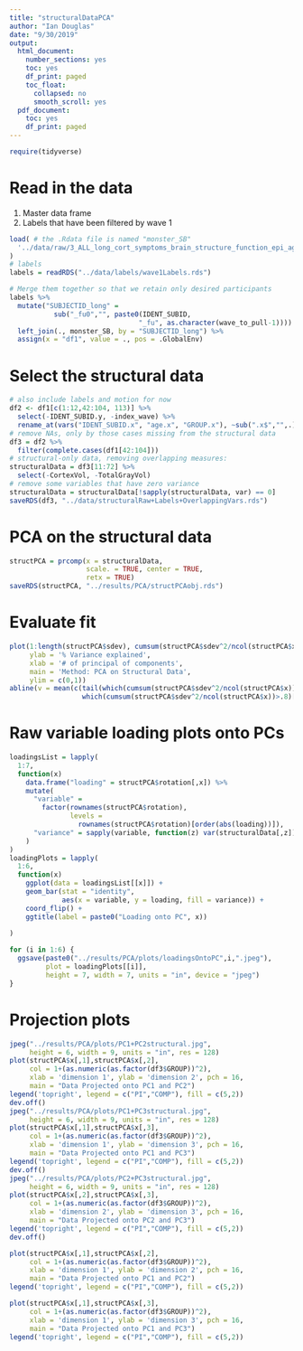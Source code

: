 ```yaml
---
title: "structuralDataPCA"
author: "Ian Douglas"
date: "9/30/2019"
output:
  html_document:
    number_sections: yes
    toc: yes
    df_print: paged
    toc_float:
      collapsed: no
      smooth_scroll: yes
  pdf_document:
    toc: yes
    df_print: paged
---
```

```r
require(tidyverse)
```

# Read in the data
1. Master data frame
2. Labels that have been filtered by wave 1
```r
load( # the .Rdata file is named "monster_SB"
  '../data/raw/3_ALL_long_cort_symptoms_brain_structure_function_epi_ages4-19_2019-05-15.Rdata'
)
# labels
labels = readRDS("../data/labels/wave1Labels.rds")

# Merge them together so that we retain only desired participants
labels %>%
  mutate("SUBJECTID_long" = 
           sub("_fu0","", paste0(IDENT_SUBID,
                                "_fu", as.character(wave_to_pull-1)))) %>%
  left_join(., monster_SB, by = "SUBJECTID_long") %>%
  assign(x = "df1", value = ., pos = .GlobalEnv)
```

# Select the structural data
```r
# also include labels and motion for now
df2 <- df1[c(1:12,42:104, 113)] %>% 
  select(-IDENT_SUBID.y, -index_wave) %>%
  rename_at(vars("IDENT_SUBID.x", "age.x", "GROUP.x"), ~sub(".x$","",.))
# remove NAs, only by those cases missing from the structural data
df3 = df2 %>%
  filter(complete.cases(df1[42:104]))
# structural-only data, removing overlapping measures:
structuralData = df3[11:72] %>%
  select(-CortexVol, -TotalGrayVol)
# remove some variables that have zero variance
structuralData = structuralData[!sapply(structuralData, var) == 0]
saveRDS(df3, "../data/structuralRaw+Labels+OverlappingVars.rds")
```

# PCA on the structural data
```r
structPCA = prcomp(x = structuralData, 
                   scale. = TRUE, center = TRUE,
                   retx = TRUE)
saveRDS(structPCA, "../results/PCA/structPCAobj.rds")
```

# Evaluate fit
```r
plot(1:length(structPCA$sdev), cumsum(structPCA$sdev^2/ncol(structPCA$x)),
     ylab = '% Variance explained', 
     xlab = '# of principal of components',
     main = 'Method: PCA on Structural Data',
     ylim = c(0,1))
abline(v = mean(c(tail(which(cumsum(structPCA$sdev^2/ncol(structPCA$x))<.8),1),
                  which(cumsum(structPCA$sdev^2/ncol(structPCA$x))>.8)[1])))
```

# Raw variable loading plots onto PCs
```r
loadingsList = lapply(
  1:7,
  function(x) 
    data.frame("loading" = structPCA$rotation[,x]) %>%
    mutate(
      "variable" = 
        factor(rownames(structPCA$rotation),
               levels =
                 rownames(structPCA$rotation)[order(abs(loading))]),
      "variance" = sapply(variable, function(z) var(structuralData[,z]))
    )
)
loadingPlots = lapply(
  1:6,
  function(x)
    ggplot(data = loadingsList[[x]]) +
    geom_bar(stat = "identity", 
             aes(x = variable, y = loading, fill = variance)) +
    coord_flip() +
    ggtitle(label = paste0("Loading onto PC", x))
    
)

for (i in 1:6) {
  ggsave(paste0("../results/PCA/plots/loadingsOntoPC",i,".jpeg"), 
         plot = loadingPlots[[i]],
         height = 7, width = 7, units = "in", device = "jpeg")
}
```

# Projection plots
```r
jpeg("../results/PCA/plots/PC1+PC2structural.jpg",
     height = 6, width = 9, units = "in", res = 128)
plot(structPCA$x[,1],structPCA$x[,2], 
     col = 1+(as.numeric(as.factor(df3$GROUP))^2), 
     xlab = 'dimension 1', ylab = 'dimension 2', pch = 16,
     main = "Data Projected onto PC1 and PC2")
legend('topright', legend = c("PI","COMP"), fill = c(5,2))
dev.off()
jpeg("../results/PCA/plots/PC1+PC3structural.jpg",
     height = 6, width = 9, units = "in", res = 128)
plot(structPCA$x[,1],structPCA$x[,3], 
     col = 1+(as.numeric(as.factor(df3$GROUP))^2), 
     xlab = 'dimension 1', ylab = 'dimension 3', pch = 16,
     main = "Data Projected onto PC1 and PC3")
legend('topright', legend = c("PI","COMP"), fill = c(5,2))
dev.off()
jpeg("../results/PCA/plots/PC2+PC3structural.jpg",
     height = 6, width = 9, units = "in", res = 128)
plot(structPCA$x[,2],structPCA$x[,3], 
     col = 1+(as.numeric(as.factor(df3$GROUP))^2), 
     xlab = 'dimension 2', ylab = 'dimension 3', pch = 16,
     main = "Data Projected onto PC2 and PC3")
legend('topright', legend = c("PI","COMP"), fill = c(5,2))
dev.off()
```

```r
plot(structPCA$x[,1],structPCA$x[,2], 
     col = 1+(as.numeric(as.factor(df3$GROUP))^2), 
     xlab = 'dimension 1', ylab = 'dimension 2', pch = 16,
     main = "Data Projected onto PC1 and PC2")
legend('topright', legend = c("PI","COMP"), fill = c(5,2))

plot(structPCA$x[,1],structPCA$x[,3], 
     col = 1+(as.numeric(as.factor(df3$GROUP))^2), 
     xlab = 'dimension 1', ylab = 'dimension 3', pch = 16,
     main = "Data Projected onto PC1 and PC3")
legend('topright', legend = c("PI","COMP"), fill = c(5,2))
```

